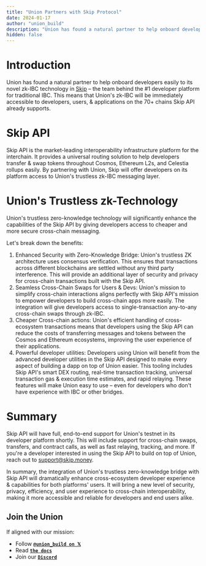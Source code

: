 ```yaml
---
title: "Union Partners with Skip Protocol"
date: 2024-01-17
author: "union_build"
description: "Union has found a natural partner to help onboard developers easily to its novel zk-IBC technology in Skip – the team behind the #1 developer platform for traditional IBC. This means that Union's zk-IBC will be immediately accessible to developers, users, & applications on the 70+ chains Skip API already supports."
hidden: false
---
```


# Introduction

Union has found a natural partner to help onboard developers easily to its novel zk-IBC technology in [Skip](https://skip.money) – the team behind the #1 developer platform for traditional IBC. This means that Union's zk-IBC will be immediately accessible to developers, users, & applications on the 70+ chains Skip API already supports.

# Skip API

Skip API is the market-leading interoperability infrastructure platform for the interchain. It provides a universal routing solution to help developers transfer & swap tokens throughout Cosmos, Ethereum L2s, and Celestia rollups easily. By partnering with Union, Skip will offer developers on its platform access to Union's trustless zk-IBC messaging layer.

# Union's Trustless zk-Technology

Union's trustless zero-knowledge technology will significantly enhance the capabilities of the Skip API by giving developers access to cheaper and more secure cross-chain messaging.

Let's break down the benefits:

1. Enhanced Security with Zero-Knowledge Bridge: Union's trustless ZK architecture uses consensus verification. This ensures that transactions across different blockchains are settled without any third party interference. This will provide an additional layer of security and privacy for cross-chain transactions built with the Skip API.
2. Seamless Cross-Chain Swaps for Users & Devs: Union's mission to simplify cross-chain interactions aligns perfectly with Skip API's mission to empower developers to build cross-chain apps more easily. The integration will give developers access to single-transaction any-to-any cross-chain swaps through zk-IBC.
3. Cheaper Cross-chain actions: Union's efficient handling of cross-ecosystem transactions means that developers using the Skip API can reduce the costs of transferring messages and tokens between the Cosmos and Ethereum ecosystems, improving the user experience of their applications.
4. Powerful developer utilities: Developers using Union will benefit from the advanced developer utilities in the Skip API designed to make every aspect of building a dapp on top of Union easier. This tooling includes Skip API's smart DEX routing, real-time transaction tracking, universal transaction gas & execution time estimates, and rapid relaying. These features will make Union easy to use – even for developers who don't have experience with IBC or other bridges.

# Summary

Skip API will have full, end-to-end support for Union's testnet in its developer platform shortly. This will include support for cross-chain swaps, transfers, and contract calls, as well as fast relaying, tracking, and more. If you're a developer interested in using the Skip API to build on top of Union, reach out to support@skip.money.

In summary, the integration of Union's trustless zero-knowledge bridge with Skip API will dramatically enhance cross-ecosystem developer experience & capabilities for both platforms' users. It will bring a new level of security, privacy, efficiency, and user experience to cross-chain interoperability, making it more accessible and reliable for developers and end users alike.

## Join the Union

If aligned with our mission:

- Follow **[`@union_build on 𝕏`](https://x.com/union_build)**
- Read **[`the docs`](https://docs.union.build)**
- Join our **[`Discord`](https://discord.com/invite/union-build)**
